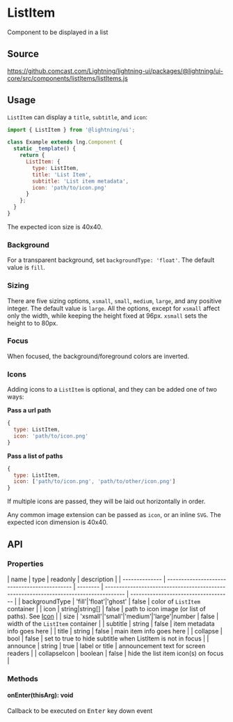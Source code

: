 
# ListItem

Component to be displayed in a list

## Source

https://github.comcast.com/Lightning/lightning-ui/packages/@lightning/ui-core/src/components/listItems/listItems.js

## Usage

`ListItem` can display a `title`, `subtitle`, and `icon`:

```js
import { ListItem } from '@lightning/ui';

class Example extends lng.Component {
  static _template() {
    return {
      ListItem: {
        type: ListItem,
        title: 'List Item',
        subtitle: 'List item metadata',
        icon: 'path/to/icon.png'
      }
    };
  }
}
```

<Canvas>
  <Story id="controls-listitem--basic" />
</Canvas>

The expected icon size is 40x40.

### Background

For a transparent background, set `backgroundType: 'float'`. The default value is `fill`.

### Sizing

There are five sizing options, `xsmall`, `small`, `medium`, `large`, and any positive integer. The default value is `large`. All the options, except for `xsmall` affect only the width, while keeping the height fixed at 96px. `xsmall` sets the height to to 80px.

### Focus

When focused, the background/foreground colors are inverted.

### Icons

Adding icons to a `ListItem` is optional, and they can be added one of two ways:

**Pass a url path**

```js
{
  type: ListItem,
  icon: 'path/to/icon.png'
}
```

**Pass a list of paths**

```js
{
  type: ListItem,
  icon: ['path/to/icon.png', 'path/to/other/icon.png']
}
```

If multiple icons are passed, they will be laid out horizontally in order.

<Canvas>
  <Story id="listitem--multiple-icons" />
</Canvas>

Any common image extension can be passed as `icon`, or an inline `SVG`. The expected icon dimension is 40x40.

## API

### Properties

| name           | type                                         | readonly | description                                                                           |
| -------------- | -------------------------------------------- | -------- | ------------------------------------------------------------------------------------- | ------------------------------------ |
| backgroundType | 'fill'\|'float'\|'ghost'                     | false    | color of `ListItem` container                                                         |
| icon           | string\|string[]                             | false    | path to icon image (or list of paths). See <a href="?path=/docs/icon--basic">Icon</a> |
| size           | 'xsmall'\|'small'\|'medium'\|'large'\|number | false    | width of the `ListItem` container                                                     |
| subtitle       | string                                       | false    | item metadata info goes here                                                          |
| title          | string                                       | false    | main item info goes here                                                              |
| collapse       | bool                                         | false    | set to true to hide subtitle when ListItem is not in focus                            |
| announce       | string                                       | true     | label or title                                                                        | announcement text for screen readers |
| collapseIcon   | boolean                                      | false    | hide the list item icon(s) on focus                                                   |

### Methods

#### onEnter(thisArg): void

Callback to be executed on <kbd>Enter</kbd> key down event
